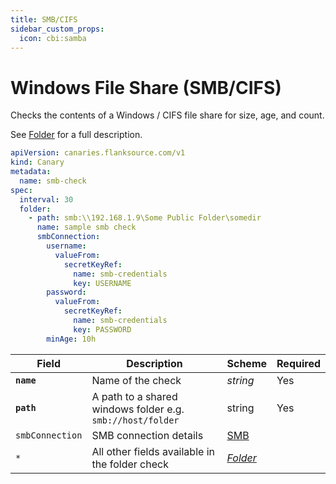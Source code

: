 ```yaml
---
title: SMB/CIFS
sidebar_custom_props:
  icon: cbi:samba
---
```


# <Icon name="smb" /> Windows File Share (SMB/CIFS)

Checks the contents of a Windows / CIFS file share for size, age, and count.

See [Folder](../reference/folder) for a full description.

```yaml
apiVersion: canaries.flanksource.com/v1
kind: Canary
metadata:
  name: smb-check
spec:
  interval: 30
  folder:
    - path: smb:\\192.168.1.9\Some Public Folder\somedir
      name: sample smb check
      smbConnection:
        username:
          valueFrom:
            secretKeyRef:
              name: smb-credentials
              key: USERNAME
        password:
          valueFrom:
            secretKeyRef:
              name: smb-credentials
              key: PASSWORD
        minAge: 10h
```

| Field           | Description                                                | Scheme                           | Required |
| --------------- | ---------------------------------------------------------- | -------------------------------- | -------- |
| **`name`**      | Name of the check                                          | _string_                         | Yes      |
| **`path`**      | A path to a shared windows folder e.g. `smb://host/folder` | string                           | Yes      |
| `smbConnection` | SMB connection details                                     | [SMB](#smb) |          |
| `*`             | All other fields available in the folder check             | [_Folder_](/canary-checker/reference/folder)               |          |




<Fields connection="smb"/>
